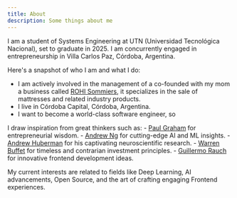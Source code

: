 ```yaml
---
title: About
description: Some things about me 
---
```


I am a student of Systems Engineering at UTN (Universidad Tecnológica Nacional), set to graduate in 2025. I am concurrently engaged in entrepreneurship in Villa Carlos Paz, Córdoba, Argentina. 

Here's a snapshot of who I am and what I do:
- I am actively involved in the management of a co-founded with my mom a business called [ROHI Sommiers](https://www.rohisommiers.com), it specializes in the sale of mattresses and related industry products.
- I live in Córdoba Capital, Córdoba, Argentina.
- I want to become a world-class software engineer, so 

I draw inspiration from great thinkers such as:
    - [Paul Graham](http://www.paulgraham.com/articles.html) for entrepreneurial wisdom.
    - [Andrew Ng](https://www.andrewng.org/) for cutting-edge AI and ML insights.
    - [Andrew Huberman](https://www.hubermanlab.com/) for his captivating neuroscientific research.
    - [Warren Buffet](https://www.berkshirehathaway.com/letters/letters.html) for timeless and contrarian investment principles.
    - [Guillermo Rauch](https://rauchg.com/) for innovative frontend development ideas.

My current interests are related to fields like Deep Learning, AI advancements, Open Source, and the art of crafting engaging Frontend experiences. 